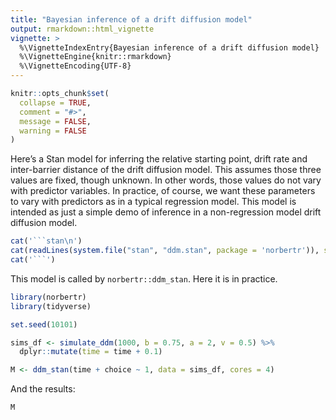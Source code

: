 ```yaml
---
title: "Bayesian inference of a drift diffusion model"
output: rmarkdown::html_vignette
vignette: >
  %\VignetteIndexEntry{Bayesian inference of a drift diffusion model}
  %\VignetteEngine{knitr::rmarkdown}
  %\VignetteEncoding{UTF-8}
---
```


```r
knitr::opts_chunk$set(
  collapse = TRUE,
  comment = "#>",
  message = FALSE,
  warning = FALSE
)
```

Here's a Stan model for inferring the relative starting point, drift rate and inter-barrier distance of the drift diffusion model. 
This assumes those three values are fixed, though unknown.
In other words, those values do not vary with predictor variables.
In practice, of course, we want these parameters to vary with predictors as in a typical regression model.
This model is intended as just a simple demo of inference in a non-regression model drift diffusion model.
```r
cat('```stan\n')
cat(readLines(system.file("stan", "ddm.stan", package = 'norbertr')), sep='\n')
cat('```')
```

This model is called by `norbertr::ddm_stan`.
Here it is in practice.

```r
library(norbertr)
library(tidyverse)

set.seed(10101)

sims_df <- simulate_ddm(1000, b = 0.75, a = 2, v = 0.5) %>%
  dplyr::mutate(time = time + 0.1)

M <- ddm_stan(time + choice ~ 1, data = sims_df, cores = 4)
```

And the results:
```r
M
```

